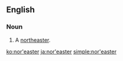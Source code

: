 ==English==
===Noun===
{{en-noun}}
# A [[northeaster]].

[[ko:nor'easter]]
[[ja:nor'easter]]
[[simple:nor'easter]]